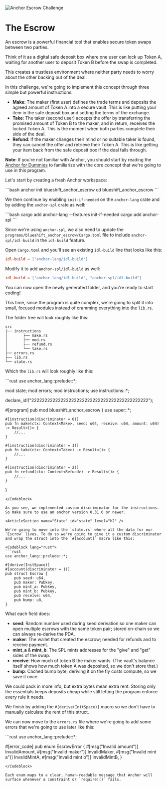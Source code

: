 
![Anchor Escrow Challenge](/graphics/challenge-banners/anchor-escrow.png)

# The Escrow

An escrow is a powerful financial tool that enables secure token swaps between two parties. 

Think of it as a digital safe deposit box where one user can lock up Token A, waiting for another user to deposit Token B before the swap is completed. 

This creates a trustless environment where neither party needs to worry about the other backing out of the deal.

In this challenge, we're going to implement this concept through three simple but powerful instructions:
- **Make**: The maker (first user) defines the trade terms and deposits the agreed amount of Token A into a secure vault. This is like putting your item in the safe deposit box and setting the terms of the exchange.
- **Take**: The taker (second user) accepts the offer by transferring the promised amount of Token B to the maker, and in return, receives the locked Token A. This is the moment when both parties complete their side of the deal.
- **Refund**: If the maker changes their mind or no suitable taker is found, they can cancel the offer and retrieve their Token A. This is like getting your item back from the safe deposit box if the deal falls through.

**Note**: If you're not familiar with Anchor, you should start by reading the [Anchor for Dummies](/en/courses/anchor-for-dummies) to familiarize with the core concept that we're going to use in this program.

<ArticleSection name="Installation" id="installation" level="h2" />

Let's start by creating a fresh Anchor workspace:

<Codeblock lang="terminal">
```bash
anchor init blueshift_anchor_escrow
cd blueshift_anchor_escrow
```
</Codeblock>

We then continue by enabling `init-if-needed` on the `anchor-lang` crate and by adding the `anchor-spl` crate as well:

<Codeblock lang="terminal">
```bash
cargo add anchor-lang --features init-if-needed
cargo add anchor-spl
```
</Codeblock>

Since we're using `anchor-spl`, we also need to update the `programs/blueshift_anchor_escrow/Cargo.toml` file to include `anchor-spl/idl-build` in the `idl-build` feature. 

Open `Cargo.toml` and you'll see an existing `idl-build` line that looks like this:

```toml
idl-build = ["anchor-lang/idl-build"]
```

Modify it to add `anchor-spl/idl-build` as well:

```toml
idl-build = ["anchor-lang/idl-build", "anchor-spl/idl-build"]
```

You can now open  the newly generated folder, and you're ready to start coding! 

<ArticleSection name="Template" id="template" level="h2" />

This time, since the program is quite complex, we're going to split it into small, focused modules instead of cramming everything into the `lib.rs`. 

The folder tree will look roughly like this:

```
src
├── instructions
│       ├── make.rs
│       ├── mod.rs
│       ├── refund.rs
│       └── take.rs
├── errors.rs
├── lib.rs
└── state.rs
```

Which the `lib.rs` will look roughly like this:

<Codeblock lang="rust">
```rust
use anchor_lang::prelude::*;

mod state;
mod errors;
mod instructions;
use instructions::*;

declare_id!("22222222222222222222222222222222222222222222");

#[program]
pub mod blueshift_anchor_escrow {
    use super::*;

    #[instruction(discriminator = 0)]
    pub fn make(ctx: Context<Make>, seed: u64, receive: u64, amount: u64) -> Result<()> {
        //...
    }

    #[instruction(discriminator = 1)]
    pub fn take(ctx: Context<Take>) -> Result<()> {
        //...
    }

    #[instruction(discriminator = 2)]
    pub fn refund(ctx: Context<Refund>) -> Result<()> {
        //...
    }
}
```
</Codeblock>

As you see, we implemented custom discriminator for the instructions. So make sure to use an anchor version 0.31.0 or newer.

<ArticleSection name="State" id="state" level="h2" />

We're going to move into the `state.rs` where all the data for our `Escrow` lives. To do so we're going to give it a custom discriminator and wrap the struct into the `#[account]` macro like this:

<Codeblock lang="rust">
```rust
use anchor_lang::prelude::*;

#[derive(InitSpace)]
#[account(discriminator = 1)]
pub struct Escrow {
    pub seed: u64,
    pub maker: Pubkey,
    pub mint_a: Pubkey,
    pub mint_b: Pubkey,
    pub receive: u64,
    pub bump: u8,
}
  ```
</Codeblock>

What each field does:
- **seed**: Random number used during seed derivation so one maker can open multiple escrows with the same token pair; stored on-chain so we can always re-derive the PDA.
- **maker**: The wallet that created the escrow; needed for refunds and to receive payment.
- **mint_a** & **mint_b**: The SPL mints addresses for the "give" and "get" sides of the swap.
- **receive**: How much of token B the maker wants. (The vault's balance itself shows how much token A was deposited, so we don't store that.)
- **bump**: Cached bump byte; deriving it on the fly costs compute, so we save it once.

We could pack in more info, but extra bytes mean extra rent. Storing only the essentials keeps deposits cheap while still letting the program enforce every rule it needs.

We finish by adding the `#[derive(InitSpace)]` macro so we don't have to manually calculate the rent of this struct.

<ArticleSection name="Errors" id="errors" level="h2" />

We can now move to the `errors.rs` file where we're going to add some errors that we're going to use later like this: 

<Codeblock lang="rust">
```rust
use anchor_lang::prelude::*;

#[error_code]
pub enum EscrowError {
    #[msg("Invalid amount")]
    InvalidAmount,
    #[msg("Invalid maker")]
    InvalidMaker,
    #[msg("Invalid mint a")]
    InvalidMintA,
    #[msg("Invalid mint b")]
    InvalidMintB,
}
```
</Codeblock>

Each enum maps to a clear, human-readable message that Anchor will surface whenever a constraint or `require!()` fails.
